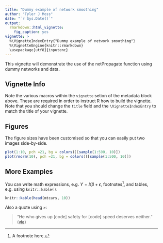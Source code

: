 ```yaml
---
title: "Dummy example of network smoothing"
author: "Tyler J Moss"
date: "`r Sys.Date()`"
output: 
  rmarkdown::html_vignette:
    fig_caption: yes
vignette: >
  %\VignetteIndexEntry{"Dummy example of network smoothing"}
  %\VignetteEngine{knitr::rmarkdown}
  \usepackage[utf8]{inputenc}
---
```


This vignette will demonstrate the use of the netPropagate function using dummy networks and data.

## Vignette Info

Note the various macros within the `vignette` setion of the metadata block above. These are required in order to instruct R how to build the vignette. Note that you should change the `title` field and the `\VignetteIndexEntry` to match the title of your vignette.

## Figures

The figure sizes have been customised so that you can easily put two images side-by-side. 

```r
plot(1:10, pch =21, bg = colors()[sample(1:500, 10)])
plot(rnorm(10), pch =21, bg = colors()[sample(1:500, 10)])
```

## More Examples

You can write math expressions, e.g. $Y = X\beta + \epsilon$, footnotes^[A footnote here.], and tables, e.g. using `knitr::kable()`.

```r
knitr::kable(head(mtcars, 10))
```

Also a quote using `>`:

> "He who gives up [code] safety for [code] speed deserves neither."
([via](https://twitter.com/hadleywickham/status/504368538874703872))

